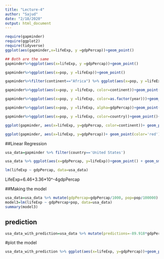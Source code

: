 ---
title: "Lecture-4"
author: "Sajud"
date: "2/18/2020"
output: html_document
---
```{r}
require(gapminder)
require(ggplot2)
require(tidyverse)
ggplot(aes(gapminder,x=lifeExp, y =gdpPercap))+geom_point()
```


```{r}
## Both are the same
gapminder%>%ggplot(aes(x=lifeExp, y =gdpPercap))+geom_point()
```

```{r}
gapminder%>%ggplot(aes(x=pop, y =lifeExp))+geom_point()
```
```{r}
gapminder%>%filter(continent=="Africa") %>% ggplot(aes(x=pop, y =lifeExp))+geom_point()
```

```{r}
gapminder%>%ggplot(aes(x=pop, y =lifeExp, color=continent))+geom_point() + theme_minimal()
```

```{r}
gapminder%>%ggplot(aes(x=pop, y =lifeExp, color=as.factor(year)))+geom_point()+ theme_dark()
```

```{r}
gapminder%>%ggplot(aes(x=pop, y =lifeExp, alpha=gdpPercap))+geom_point()+ theme_classic()
```
```{r}
gapminder%>%ggplot(aes(x=pop, y =lifeExp, color=country))+geom_point()+ theme_classic()
```

```{r}
ggplot(gapminder, aes(x=lifeExp, y=gdpPercap, color=continent))+ geom_point()
```

```{r}
ggplot(gapminder, aes(x=lifeExp, y=gdpPercap))+ geom_point(color='red')
```


##Linear Regression

```{r}
usa_data=gapminder %>% filter(country=='United States')

usa_data %>% ggplot(aes(x=gdpPercap, y=lifeExp))+geom_point() + geom_smooth(aes(x=gdpPercap, y=lifeExp), method = 'lm', se=0)
```
```{r}
lm(lifeExp ~ gdpPercap, data=usa_data)
```
LifeExp=6.46+3.36*10^-4gdpPercap


##Making the model
```{r}
usa_data=usa_data %>% mutate(gdpPercap=gdpPercap/1000, pop=pop/100000)
model3=lm(lifeExp ~ gdpPercap+pop, data=usa_data)
summary(model3)
```

## prediction
```{r}
usa_data_with_prediction=usa_data %>% mutate(predictions=-89.918*gdpPercap+909.844*pop+55.076)
```
#plot the model

```{r}
usa_data_with_prediction %>% ggplot(aes(x=lifeExp, y=gdpPercap))+geom_point()+geom_albine()
```

